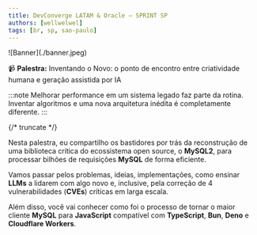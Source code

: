 ```yaml
---
title: DevConverge LATAM & Oracle — SPRINT SP
authors: [wellwelwel]
tags: [br, sp, sao-paulo]
---
```



<Parallax tiltMaxAngleX={0} perspective={1920}>
  ![Banner](./banner.jpeg)
</Parallax>

📹 **Palestra:** Inventando o Novo: o ponto de encontro entre criatividade humana e geração assistida por IA

:::note
Melhorar performance em um sistema legado faz parte da rotina. Inventar algoritmos e uma nova arquitetura inédita é completamente diferente.
:::

{/* truncate */}

Nesta palestra, eu compartilho os bastidores por trás da reconstrução de uma biblioteca crítica do ecossistema open source, o **MySQL2**, para processar bilhões de requisições **MySQL** de forma eficiente.

Vamos passar pelos problemas, ideias, implementações, como ensinar **LLMs** a lidarem com algo novo e, inclusive, pela correção de 4 vulnerabilidades (**CVEs**) críticas em larga escala.

Além disso, você vai conhecer como foi o processo de tornar o maior cliente **MySQL** para **JavaScript** compatível com **TypeScript**, **Bun**, **Deno** e **Cloudflare Workers**.
